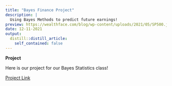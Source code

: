 ```yaml
---
title: "Bayes Finance Project"
description: | 
  Using Bayes Methods to predict future earnings!
preview: https://wealthface.com/blog/wp-content/uploads/2021/05/SP500.jpg
date: 12-11-2021
output:
  distill::distill_article:
    self_contained: false
---
```

**Project**

Here is our project for our Bayes Statistics class! 


[Project Link]( https://nolan-meyer.github.io/bayesian-finance/)